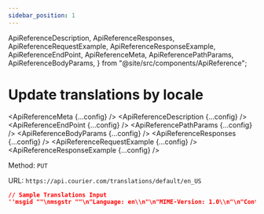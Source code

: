```yaml
---
sidebar_position: 1
---
```


  ApiReferenceDescription,
  ApiReferenceResponses,
  ApiReferenceRequestExample,
  ApiReferenceResponseExample,
  ApiReferenceEndPoint,
  ApiReferenceMeta,
  ApiReferencePathParams,
  ApiReferenceBodyParams,
} from "@site/src/components/ApiReference";


# Update translations by locale

<ApiReferenceMeta {...config} />
<ApiReferenceDescription {...config} />
<ApiReferenceEndPoint {...config} />
<ApiReferencePathParams {...config} />
<ApiReferenceBodyParams {...config} />
<ApiReferenceResponses {...config} />
<ApiReferenceRequestExample {...config} />
<ApiReferenceResponseExample {...config} />

Method: `PUT`

URL: `https://api.courier.com/translations/default/en_US`

```json title=JSON
// Sample Translations Input
''msgid ""\nmsgstr ""\n"Language: en\\n"\n"MIME-Version: 1.0\\n"\n"Content-Type: text/plain; charset=UTF-8\\n"\n"Content-Transfer-Encoding: 8bit\\n"\n"Plural-Forms: nplurals=2; plural=(n != 1);\\n"\n\nmsgid "Salutation"\nmsgstr "Welcome, %s"''
```
